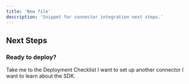 ```yaml
---
title: 'New file'
description: 'Snippet for connector integration next steps.'
---
```


## Next Steps

### Ready to deploy?

<CardGroup cols={2}>
<Card title="YES!" href="/building-blocks/pre-deployment-checklist" icon="rocket-launch">
 Take me to the Deployment Checklist
</Card>

<Card title="NOT YET..." href="/building-blocks/build-frontend-integration"  icon="screwdriver-wrench">
 I want to set up another connector
</Card>


</CardGroup>
<Card title="NEITHER..." href="/building-blocks/introduction"  icon="dice">
 I want to learn about the SDK.
</Card>

